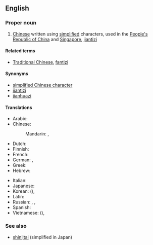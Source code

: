 {{wikipedia|Simplified Chinese character}}
==English==

===Proper noun===
{{en-proper noun|sg=[[simplified|Simplified]] [[Chinese]]}}

# [[Chinese]] written using [[simplified]] characters, used in the [[People's Republic of China]] and [[Singapore]], [[jiantizi]]

====Related terms====
* [[Traditional Chinese]], [[fantizi]]

====Synonyms====
* [[simplified Chinese character]]
* [[jiantizi]]
* [[jianhuazi]]

====Translations====
{{trans-top|Chinese written using simplified characters}}
* Arabic: {{t|ar|حروف صينية مبسطة|m|p|tr=Huruuf Siníyya mubássaTa|sc=Arab}}
* Chinese:
*: Mandarin: {{t-|cmn|簡體字|sc=Hani}},  {{t-|cmn|简体字|tr=jiǎntǐzì|sc=Hani}}
* Dutch: {{t|nl|vereenvoudigd Chinees}}
* Finnish: {{t|fi|yksinkertaistettu kiina}}
* French: {{t|fr|chinois simplifié|m}}
* German: {{t|de|vereinfachtes Chinesisch|n}},  {{t|de|Kurzzeichen|n}}
* Greek: {{t|el|τα απλουστευμένα κινέζικα|tr=ta aplousteuména kinézika|sc=Grek}}
* Hebrew: {{t|he|סינית מפושטת|sc=Hebr}}
{{trans-mid}}
* Italian: {{t+|it|cinese semplificato|m}}
* Japanese: {{t+|ja|簡体字|tr=かんたいじ, kantaiji}}
* Korean: {{t|ko|간체자|tr=gancheja|sc=Kore}} ({{t|ko|簡體字|sc=Kore}}),  {{t|ko|간결체 한자|tr=gangyeolche hanja|sc=Kore}}
* Latin: {{t|la|lingua sinica simplificata|f}}
* Russian: {{t|ru|упрощённый китайский|m|tr=uproščónnyj kitáyskij|sc=Cyrl}},  {{t|ru|упрощённый иероглиф|m|tr=uproščónnyj ieróglif|sc=Cyrl}},  {{t|ru|цзяньтицзы|m|tr=czjan'ticzy|sc=Cyrl}} {{indeclinable}}
* Spanish: {{t|es|chino simplificado|m}}
* Vietnamese: {{t|vi|giản thể tự}} ({{t|vi|簡體字}}),  {{t|vi|trung văn giản thể}}
{{trans-bottom}}

===See also===
* [[shinjitai]] (simplified in Japan)